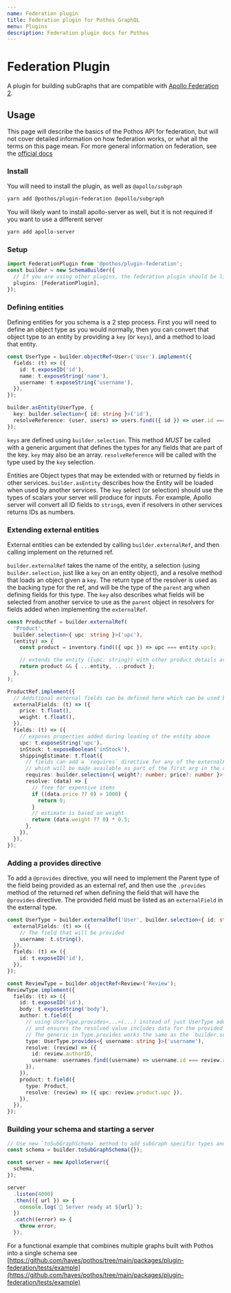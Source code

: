 ```yaml
---
name: Federation plugin
title: Federation plugin for Pothos GraphQL
menu: Plugins
description: Federation plugin docs for Pothos
---
```





# Federation Plugin

A plugin for building subGraphs that are compatible with
[Apollo Federation 2](https://www.apollographql.com/docs/federation/).

## Usage

This page will describe the basics of the Pothos API for federation, but will not cover detailed
information on how federation works, or what all the terms on this page mean. For more general
information on federation, see the
[official docs](https://www.apollographql.com/docs/federation/v2/)

### Install

You will need to install the plugin, as well as `@apollo/subgraph`

```bash
yarn add @pothos/plugin-federation @apollo/subgraph
```

You will likely want to install apollo-server as well, but it is not required if you want to use a
different server

```bash
yarn add apollo-server
```

### Setup

```typescript
import FederationPlugin from '@pothos/plugin-federation';
const builder = new SchemaBuilder({
  // If you are using other plugins, the federation plugin should be listed after plugins like auth that wrap resolvers
  plugins: [FederationPlugin],
});
```

### Defining entities

Defining entities for you schema is a 2 step process. First you will need to define an object type
as you would normally, then you can convert that object type to an entity by providing a `key` (or
`keys`), and a method to load that entity.

```typescript
const UserType = builder.objectRef<User>('User').implement({
  fields: (t) => ({
    id: t.exposeID('id'),
    name: t.exposeString('name'),
    username: t.exposeString('username'),
  }),
});

builder.asEntity(UserType, {
  key: builder.selection<{ id: string }>('id'),
  resolveReference: (user, users) => users.find(({ id }) => user.id === id),
});
```

`keys` are defined using `builder.selection`. This method _MUST_ be called with a generic argument
that defines the types for any fields that are part of the key. `key` may also be an array.
`resolveReference` will be called with the type used by the `key` selection.

Entities are Object types that may be extended with or returned by fields in other services.
`builder.asEntity` describes how the Entity will be loaded when used by another services. The `key`
select (or selection) should use the types of scalars your server will produce for inputs. For
example, Apollo server will convert all ID fields to `string`s, even if resolvers in other services
returns IDs as numbers.

### Extending external entities

External entities can be extended by calling `builder.externalRef`, and then calling implement on
the returned ref.

`builder.externalRef` takes the name of the entity, a selection (using `builder.selection`, just
like a `key` on an entity object), and a resolve method that loads an object given a `key`. The
return type of the resolver is used as the backing type for the ref, and will be the type of the
`parent` arg when defining fields for this type. The `key` also describes what fields will be
selected from another service to use as the `parent` object in resolvers for fields added when
implementing the `externalRef`.

```typescript
const ProductRef = builder.externalRef(
  'Product',
  builder.selection<{ upc: string }>('upc'),
  (entity) => {
    const product = inventory.find(({ upc }) => upc === entity.upc);

    // extends the entity ({upc: string}) with other product details available in this service
    return product && { ...entity, ...product };
  },
);

ProductRef.implement({
  // Additional external fields can be defined here which can be used by `requires` or `provides` directives
  externalFields: (t) => ({
    price: t.float(),
    weight: t.float(),
  }),
  fields: (t) => ({
    // exposes properties added during loading of the entity above
    upc: t.exposeString('upc'),
    inStock: t.exposeBoolean('inStock'),
    shippingEstimate: t.float({
      // fields can add a `requires` directive for any of the externalFields defined above
      // which will be made available as part of the first arg in the resolver.
      requires: builder.selection<{ weight?: number; price?: number }>('price weight'),
      resolve: (data) => {
        // free for expensive items
        if ((data.price ?? 0) > 1000) {
          return 0;
        }
        // estimate is based on weight
        return (data.weight ?? 0) * 0.5;
      },
    }),
  }),
});
```

### Adding a provides directive

To add a `@provides` directive, you will need to implement the Parent type of the field being
provided as an external ref, and then use the `.provides` method of the returned ref when defining
the field that will have the `@provides` directive. The provided field must be listed as an
`externalField` in the external type.

```typescript
const UserType = builder.externalRef('User', builder.selection<{ id: string }>('id')).implement({
  externalFields: (t) => ({
    // The field that will be provided
    username: t.string(),
  }),
  fields: (t) => ({
    id: t.exposeID('id'),
  }),
});

const ReviewType = builder.objectRef<Review>('Review');
ReviewType.implement({
  fields: (t) => ({
    id: t.exposeID('id'),
    body: t.exposeString('body'),
    author: t.field({
      // using UserType.provides<...>(...) instead of just UserType adds the provide annotations
      // and ensures the resolved value includes data for the provided field
      // The generic in Type.provides works the same as the `builder.selection` method.
      type: UserType.provides<{ username: string }>('username'),
      resolve: (review) => ({
        id: review.authorID,
        username: usernames.find((username) => username.id === review.authorID)!.username,
      }),
    }),
    product: t.field({
      type: Product,
      resolve: (review) => ({ upc: review.product.upc }),
    }),
  }),
});
```

### Building your schema and starting a server

```typescript
// Use new `toSubGraphSchema` method to add subGraph specific types and queries to the schema
const schema = builder.toSubGraphSchema({});

const server = new ApolloServer({
  schema,
});

server
  .listen(4000)
  .then(({ url }) => {
    console.log(`🚀 Server ready at ${url}`);
  })
  .catch((error) => {
    throw error;
  });
```

For a functional example that combines multiple graphs built with Pothos into a single schema see
[https://github.com/hayes/pothos/tree/main/packages/plugin-federation/tests/example](https://github.com/hayes/pothos/tree/main/packages/plugin-federation/tests/example)
